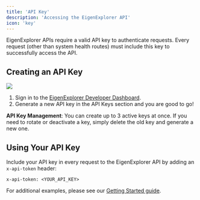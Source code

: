 ```yaml
---
title: 'API Key'
description: 'Accessing the EigenExplorer API'
icon: 'key'
---
```


EigenExplorer APIs require a valid API key to authenticate requests. Every request (other than system health routes) must include this key to successfully access the API.

## Creating an API Key

<Frame type='glass'>
    <img src='/public/images/api-reference/get-started/api-key.png' />
</Frame>

1. Sign in to the [EigenExplorer Developer Dashboard](https://developer.eigenexplorer.com).
2. Generate a new API key in the API Keys section and you are good to go!

**API Key Management**: You can create up to 3 active keys at once. If you need to rotate or deactivate a key, simply delete the old key and generate a new one.

## Using Your API Key

Include your API key in every request to the EigenExplorer API by adding an `x-api-token` header:

```
x-api-token: <YOUR_API_KEY>
```

For additional examples, please see our [Getting Started guide](get-started).
